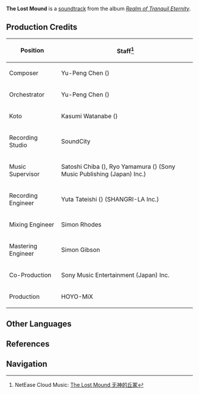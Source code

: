{{Soundtrack Infobox
|title          =
|image          = Realm of Tranquil Eternity.png
|album          = Realm of Tranquil Eternity
|disc           = 2
|number         = 43
|featured       =
|featured2      =
|featured3      =
|featured_disc  =
|featured_disc2 =
|featured_disc3 =
|youtube_id     = 9xtAKakzZDs
|youtube_time   = 1296
|spotify_id     = 4jUcrVw4vby9CjzA0uQwVO
|played_in      = Araumi; Kannazuka
|during         = [[Araumi]], [[Kannazuka]], dialogue scene in ''[[The Night-Bird Falls at the Curtain's Call]]''
|domain         =
|previous       = You Shall Not Tempt It
|next           = Dirge of the Soundless
}}
'''The Lost Mound''' is a [[soundtrack]] from the album ''[[Realm of Tranquil Eternity]]''.

==Production Credits==
{| class="wikitable" style="text-align:left; height:0.5em"
! Position
! Staff<ref>NetEase Cloud Music: [https://music.163.com/#/song?id=1879108710 The Lost Mound 无神的丘冢]</ref>
|-
! Composer
| Yu-Peng Chen ({{zh|陈致逸}})
|-
! Orchestrator
| Yu-Peng Chen ({{zh|陈致逸}})
|-
! Koto
| Kasumi Watanabe ({{ja|渡邊 香澄}})
|-
! Recording Studio
| SoundCity
|-
! Music Supervisor
| Satoshi Chiba ({{ja|千葉 智史}}), Ryo Yamamura ({{ja|山村 涼}}) (Sony Music Publishing (Japan) Inc.)
|-
! Recording Engineer
| Yuta Tateishi ({{ja|立石 佑太}}) (SHANGRI-LA Inc.)
|-
! Mixing Engineer
| Simon Rhodes
|-
! Mastering Engineer
| Simon Gibson
|-
! Co-Production
| Sony Music Entertainment (Japan) Inc.
|-
! Production
| HOYO-MiX
|}

==Other Languages==
{{Other Languages
|en      = The Lost Mound
|zhs     = 无神的丘冢
|zhs_rm  = Wúshén de Qiūzhǒng
|zht     = 無神的丘塚
|zht_rm  = Wúshén de Qiūzhǒng
|zh_tl   = 
|ja      = 神の無い塚
|ja_rm   = Kami no Nai Tsuka
|ja_tl   = 
|tr      = 
|it      = 
}}

==References==
{{Reflist}}

==Navigation==
{{Soundtrack Navbox|Realm of Tranquil Eternity}}